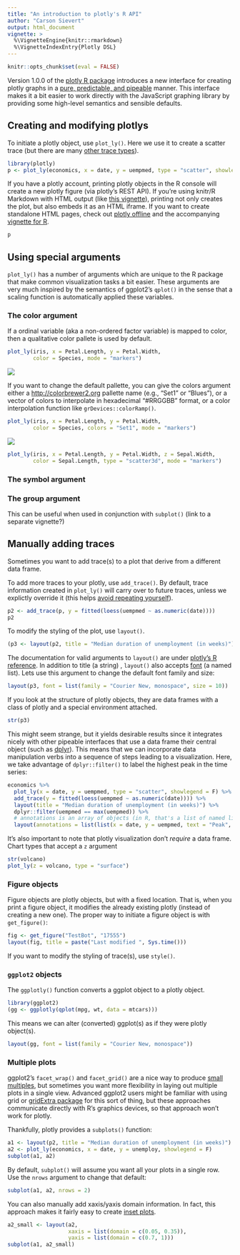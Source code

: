 ```yaml
---
title: "An introduction to plotly's R API"
author: "Carson Sievert"
output: html_document
vignette: >
  %\VignetteEngine{knitr::rmarkdown}
  %\VignetteIndexEntry{Plotly DSL}
---
```


```r
knitr::opts_chunk$set(eval = FALSE)
```

Version 1.0.0 of the [plotly R package](https://github.com/ropensci/plotly) introduces a new interface for creating plotly graphs in a [pure, predictable, and pipeable](https://dl.dropboxusercontent.com/u/41902/pipe-dsls.pdf) manner. This interface makes it a bit easier to work directly with the JavaScript graphing library by providing some high-level semantics and sensible defaults.

## Creating and modifying plotlys

To initiate a plotly object, use `plot_ly()`. Here we use it to create a scatter trace (but there are many [other trace types](https://plot.ly/r/)).

```r
library(plotly)
p <- plot_ly(economics, x = date, y = uempmed, type = "scatter", showlegend = F)
```

If you have a plotly account, printing plotly objects in the R console will create a new plotly figure (via plotly's REST API). If you're using knitr/R Markdown with HTML output (like [this vignette]()), printing not only creates the plot, but also embeds it as an HTML iframe. If you want to create standalone HTML pages, check out [plotly offline](http://purchasing.plot.ly/) and the accompanying [vignette for R]().

```r
p
```

## Using special arguments

`plot_ly()` has a number of arguments which are unique to the R package that make common visualization tasks a bit easier. These arguments are very much inspired by the semantics of ggplot2's `qplot()` in the sense that a scaling function is automatically applied these variables.

### The color argument

If a ordinal variable (aka a non-ordered factor variable) is mapped to color, then a qualitative color pallete is used by default.

```r
plot_ly(iris, x = Petal.Length, y = Petal.Width, 
        color = Species, mode = "markers")
```

<a href="https://plot.ly/~agvd/414"> 
  <img src="https://plot.ly/~agvd/414.png">
</a>

If you want to change the default pallette, you can give the colors argument either a <http://colorbrewer2.org> pallette name (e.g., "Set1" or "Blues"), or a vector of colors to interpolate in hexadecimal "#RRGGBB" format, or a color interpolation function like `grDevices::colorRamp()`.

```r
plot_ly(iris, x = Petal.Length, y = Petal.Width, 
        color = Species, colors = "Set1", mode = "markers")
```

<a href="https://plot.ly/~agvd/428"> 
  <img src="https://plot.ly/~agvd/428.png">
</a>

```r
plot_ly(iris, x = Petal.Length, y = Petal.Width, z = Sepal.Width,
        color = Sepal.Length, type = "scatter3d", mode = "markers")
```


### The symbol argument



### The group argument

This can be useful when used in conjunction with `subplot()` (link to a separate vignette?)

## Manually adding traces

Sometimes you want to add trace(s) to a plot that derive from a different data frame. 

To add more traces to your plotly, use `add_trace()`. By default, trace information created in `plot_ly()` will carry over to future traces, unless we explictly override it (this helps [avoid repeating yourself](http://en.wikipedia.org/wiki/Don%27t_repeat_yourself)).

```r
p2 <- add_trace(p, y = fitted(loess(uempmed ~ as.numeric(date))))
p2
```

To modify the styling of the plot, use `layout()`.

```r
(p3 <- layout(p2, title = "Median duration of unemployment (in weeks)"))
```

The documentation for valid arguments to `layout()` are under [plotly's R reference](https://plot.ly/r/reference/#layout). In addition to title (a string) , `layout()` also accepts [font](https://plot.ly/r/reference/#font) (a named list). Lets use this argument to change the default font family and size:

```r
layout(p3, font = list(family = "Courier New, monospace", size = 10))
```

If you look at the structure of plotly objects, they are data frames with a class of plotly and a special environment attached. 

```r
str(p3)
```

This might seem strange, but it yields desirable results since it integrates nicely with other pipeable interfaces that use a data frame their central object (such as [dplyr](http://cran.r-project.org/web/packages/dplyr/index.html)). This means that we can incorporate data manipulation verbs into a sequence of steps leading to a visualization. Here, we take advantage of `dplyr::filter()` to label the highest peak in the time series:

```r
economics %>%
  plot_ly(x = date, y = uempmed, type = "scatter", showlegend = F) %>%
  add_trace(y = fitted(loess(uempmed ~ as.numeric(date)))) %>%
  layout(title = "Median duration of unemployment (in weeks)") %>%
  dplyr::filter(uempmed == max(uempmed)) %>%
  # annotations is an array of objects (in R, that's a list of named list(s))
  layout(annotations = list(list(x = date, y = uempmed, text = "Peak", showarrow = T)))
```

It's also important to note that plotly visualization don't _require_ a data frame. Chart types that accept a `z` argument 

```r
str(volcano)
plot_ly(z = volcano, type = "surface")
```

### Figure objects

Figure objects are plotly objects, but with a fixed location. That is, when you print a figure object, it modifies the already existing plotly (instead of creating a new one). The proper way to initiate a figure object is with `get_figure()`:

```r
fig <- get_figure("TestBot", "17555")
layout(fig, title = paste("Last modified ", Sys.time()))
```

If you want to modify the styling of trace(s), use `style()`.

### `ggplot2` objects

The `ggplotly()` function converts a ggplot object to a plotly object. 

```r
library(ggplot2)
(gg <- ggplotly(qplot(mpg, wt, data = mtcars)))
```

This means we can alter (converted) ggplot(s) as if they were plotly object(s).

```r
layout(gg, font = list(family = "Courier New, monospace"))
```

### Multiple plots

ggplot2's `facet_wrap()` and `facet_grid()` are a nice way to produce [small multiples](http://en.wikipedia.org/wiki/Small_multiple), but sometimes you want more flexibility in laying out multiple plots in a single view. Advanced ggplot2 users might be familiar with using grid or [gridExtra package](http://lightonphiri.org/blog/ggplot2-multiple-plots-in-one-graph-using-gridextra) for this sort of thing, but these approaches communicate directly with R's graphics devices, so that approach won't work for plotly.

Thankfully, plotly provides a `subplots()` function:

```r
a1 <- layout(p2, title = "Median duration of unemployment (in weeks)")
a2 <- plot_ly(economics, x = date, y = unemploy, showlegend = F)
subplot(a1, a2)
```

By default, `subplot()` will assume you want all your plots in a single row. Use the `nrows` argument to change that default:

```r
subplot(a1, a2, nrows = 2)
```

You can also manually add xaxis/yaxis domain information. In fact, this approach makes it fairly easy to create [inset plots](https://plot.ly/javascript-graphing-library/insets/). 

```r
a2_small <- layout(a2, 
                   xaxis = list(domain = c(0.05, 0.35)), 
                   yaxis = list(domain = c(0.7, 1)))
subplot(a1, a2_small)
```
